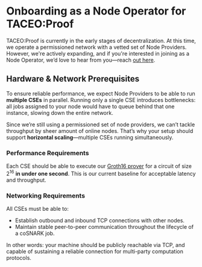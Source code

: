 # Onboarding as a Node Operator for TACEO:Proof
TACEO:Proof is currently in the early stages of decentralization. At this time, we operate a permissioned network with a vetted set of Node Providers. However, we're actively expanding, and if you're interested in joining as a Node Operator, we’d love to hear from you—reach [out here](mailto:office@taceo.io).

## Hardware & Network Prerequisites
To ensure reliable performance, we expect Node Providers to be able to run **multiple <span className="tooltip" data-tooltip="coSNARK Engine">CSE</span>s** in parallel. Running only a single CSE introduces bottlenecks: all jobs assigned to your node would have to queue behind that one instance, slowing down the entire network.

Since we’re still using a permissioned set of node providers, we can’t tackle throughput by sheer amount of online nodes. That’s why your setup should support **horizontal scaling**—multiple CSEs running simultaneously.

### Performance Requirements
Each CSE should be able to execute our [Groth16 prover](https://github.com/TaceoLabs/co-snarks/tree/main/co-circom/co-groth16) for a circuit of size $2^{16}$ **in under one second**. This is our current baseline for acceptable latency and throughput.

### Networking Requirements
All CSEs must be able to:
* Establish outbound and inbound TCP connections with other nodes.
* Maintain stable peer-to-peer communication throughout the lifecycle of a coSNARK job.

In other words: your machine should be publicly reachable via TCP, and capable of sustaining a reliable connection for multi-party computation protocols.

